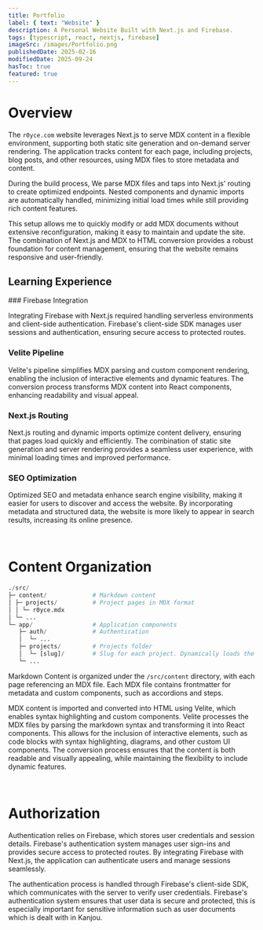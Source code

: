 ```yaml
---
title: Portfolio
label: { text: "Website" }
description: A Personal Website Built with Next.js and Firebase.
tags: [typescript, react, nextjs, firebase]
imageSrc: /images/Portfolio.png
publishedDate: 2025-02-16
modifiedDate: 2025-09-24
hasToc: true
featured: true
---
```


# Overview

The `r0yce.com` website leverages Next.js to serve MDX content in a flexible environment, supporting both static site generation and on-demand server rendering. The application tracks content for each page, including projects, blog posts, and other resources, using MDX files to store metadata and content.

During the build process, We parse MDX files and taps into Next.js' routing to create optimized endpoints. Nested components and dynamic imports are automatically handled, minimizing initial load times while still providing rich content features.

This setup allows me to quickly modify or add MDX documents without extensive reconfiguration, making it easy to maintain and update the site. The combination of Next.js and MDX to HTML conversion provides a robust foundation for content management, ensuring that the website remains responsive and user-friendly.

## Learning Experience

<Steps>
### Firebase Integration

Integrating Firebase with Next.js required handling serverless environments and client-side authentication. Firebase's client-side SDK manages user sessions and authentication, ensuring secure access to protected routes.

### Velite Pipeline

Velite's pipeline simplifies MDX parsing and custom component rendering, enabling the inclusion of interactive elements and dynamic features. The conversion process transforms MDX content into React components, enhancing readability and visual appeal.

### Next.js Routing

Next.js routing and dynamic imports optimize content delivery, ensuring that pages load quickly and efficiently. The combination of static site generation and server rendering provides a seamless user experience, with minimal loading times and improved performance.

### SEO Optimization

Optimized SEO and metadata enhance search engine visibility, making it easier for users to discover and access the website. By incorporating metadata and structured data, the website is more likely to appear in search results, increasing its online presence.

</Steps>

<br />

# Content Organization

```python
./src/
├─ content/             # Markdown content
│ ├─ projects/          # Project pages in MDX format
│ │ └─ r0yce.mdx
│ └─ ...
└─ app/                 # Application components
   ├─ auth/             # Authentication
   │  └─ ...
   ├─ projects/         # Projects folder
   │  └─ [slug]/        # Slug for each project. Dynamically loads the MDX content for the project.
   └─ ...
```

Markdown Content is organized under the `/src/content` directory, with each page referencing an MDX file. Each MDX file contains frontmatter for metadata and custom components, such as accordions and steps.

MDX content is imported and converted into HTML using Velite, which enables syntax highlighting and custom components. Velite processes the MDX files by parsing the markdown syntax and transforming it into React components. This allows for the inclusion of interactive elements, such as code blocks with syntax highlighting, diagrams, and other custom UI components. The conversion process ensures that the content is both readable and visually appealing, while maintaining the flexibility to include dynamic features.

<br />

# Authorization

Authentication relies on Firebase, which stores user credentials and session details. Firebase's authentication system manages user sign-ins and provides secure access to protected routes. By integrating Firebase with Next.js, the application can authenticate users and manage sessions seamlessly.

The authentication process is handled through Firebase's client-side SDK, which communicates with the server to verify user credentials. Firebase's authentication system ensures that user data is secure and protected, this is especially important for sensitive information such as user documents which is dealt with in Kanjou.
